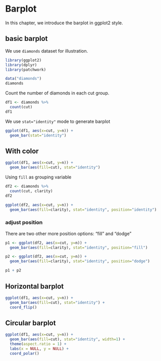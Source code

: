 # Barplot

In this chapter, we introduce the barplot in ggplot2 style.

## basic barplot 

We use `diamonds` dataset for illustration.

```{r}
library(ggplot2)
library(dplyr)
library(patchwork)

data("diamonds")
diamonds
```

Count the number of diamonds in each cut group.

```{r}
df1 <- diamonds %>% 
  count(cut)
df1
```

We use `stat="identity"` mode to generate barplot

```{r}
ggplot(df1, aes(x=cut, y=n)) +
  geom_bar(stat="identity")
```


## With color

```{r}
ggplot(df1, aes(x=cut, y=n)) +
  geom_bar(aes(fill=cut), stat="identity")
```

Using `fill` as grouping variable

```{r}
df2 <- diamonds %>% 
  count(cut, clarity)
df2
```

```{r}
ggplot(df2, aes(x=cut, y=n)) +
  geom_bar(aes(fill=clarity), stat="identity", position="identity")
```

### adjust position

There are two other more position options: "fill" and "dodge"

```{r, fig.width=6, fig.height=4}
p1 <- ggplot(df2, aes(x=cut, y=n)) +
  geom_bar(aes(fill=clarity), stat="identity", position="fill")

p2 <- ggplot(df2, aes(x=cut, y=n)) +
  geom_bar(aes(fill=clarity), stat="identity", position="dodge")

p1 + p2
```

## Horizontal barplot

```{r}
ggplot(df1, aes(x=cut, y=n)) +
  geom_bar(aes(fill=cut), stat="identity") +
  coord_flip()
```

## Circular barplot


```{r}
ggplot(df1, aes(x=cut, y=n)) +
  geom_bar(aes(fill=cut), stat="identity", width=1) +
  theme(aspect.ratio = 1) +
  labs(x = NULL, y = NULL) +
  coord_polar()
```